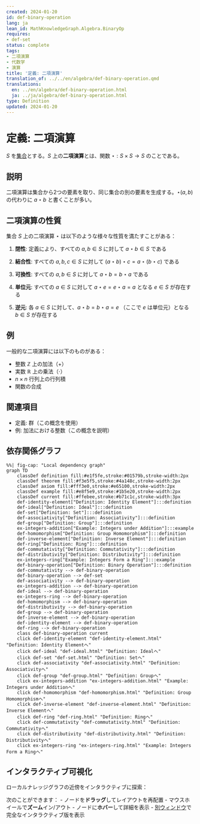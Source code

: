```yaml
---
created: 2024-01-20
id: def-binary-operation
lang: ja
lean_id: MathKnowledgeGraph.Algebra.BinaryOp
requires:
- def-set
status: complete
tags:
- 二項演算
- 代数学
- 演算
title: '定義: 二項演算'
translation_of: ../../en/algebra/def-binary-operation.qmd
translations:
  en: ../en/algebra/def-binary-operation.html
  ja: ../ja/algebra/def-binary-operation.html
type: Definition
updated: 2024-01-20
---
```


# 定義: 二項演算 {#def-binary-operation}

$S$ を[集合](../logic-set-theory/def-set.qmd)とする。$S$ 上の**二項演算**とは、関数 $\star: S \times S \to S$ のことである。

## 説明

二項演算は集合から2つの要素を取り、同じ集合の別の要素を生成する。$\star(a, b)$ の代わりに $a \star b$ と書くことが多い。

## 二項演算の性質

集合 $S$ 上の二項演算 $\star$ は以下のような様々な性質を満たすことがある：

1. **閉性**: 定義により、すべての $a, b \in S$ に対して $a \star b \in S$ である

2. **結合性**: すべての $a, b, c \in S$ に対して $(a \star b) \star c = a \star (b \star c)$ である

3. **可換性**: すべての $a, b \in S$ に対して $a \star b = b \star a$ である

4. **単位元**: すべての $a \in S$ に対して $a \star e = e \star a = a$ となる $e \in S$ が存在する

5. **逆元**: 各 $a \in S$ に対して、$a \star b = b \star a = e$ （ここで $e$ は単位元）となる $b \in S$ が存在する

## 例

一般的な二項演算には以下のものがある：

- 整数 $\mathbb{Z}$ 上の加法（$+$）
- 実数 $\mathbb{R}$ 上の乗法（$\cdot$）
- $n \times n$ 行列上の行列積
- 関数の合成

## 関連項目

- 定義: 群（この概念を使用）
- 例: 加法における整数（この概念を説明）

## 依存関係グラフ

```mermaid
%%| fig-cap: "Local dependency graph"
graph TD
    classDef definition fill:#e1f5fe,stroke:#01579b,stroke-width:2px
    classDef theorem fill:#f3e5f5,stroke:#4a148c,stroke-width:2px
    classDef axiom fill:#fff3e0,stroke:#e65100,stroke-width:2px
    classDef example fill:#e8f5e9,stroke:#1b5e20,stroke-width:2px
    classDef current fill:#ffebee,stroke:#b71c1c,stroke-width:3px
    def-identity-element["Definition: Identity Element"]:::definition
    def-ideal["Definition: Ideal"]:::definition
    def-set["Definition: Set"]:::definition
    def-associativity["Definition: Associativity"]:::definition
    def-group["Definition: Group"]:::definition
    ex-integers-addition["Example: Integers under Addition"]:::example
    def-homomorphism["Definition: Group Homomorphism"]:::definition
    def-inverse-element["Definition: Inverse Element"]:::definition
    def-ring["Definition: Ring"]:::definition
    def-commutativity["Definition: Commutativity"]:::definition
    def-distributivity["Definition: Distributivity"]:::definition
    ex-integers-ring["Example: Integers Form a Ring"]:::example
    def-binary-operation["Definition: Binary Operation"]:::definition
    def-commutativity --> def-binary-operation
    def-binary-operation --> def-set
    def-associativity --> def-binary-operation
    ex-integers-addition --> def-binary-operation
    def-ideal --> def-binary-operation
    ex-integers-ring --> def-binary-operation
    def-homomorphism --> def-binary-operation
    def-distributivity --> def-binary-operation
    def-group --> def-binary-operation
    def-inverse-element --> def-binary-operation
    def-identity-element --> def-binary-operation
    def-ring --> def-binary-operation
    class def-binary-operation current
    click def-identity-element "def-identity-element.html" "Definition: Identity Elementへ"
    click def-ideal "def-ideal.html" "Definition: Idealへ"
    click def-set "def-set.html" "Definition: Setへ"
    click def-associativity "def-associativity.html" "Definition: Associativityへ"
    click def-group "def-group.html" "Definition: Groupへ"
    click ex-integers-addition "ex-integers-addition.html" "Example: Integers under Additionへ"
    click def-homomorphism "def-homomorphism.html" "Definition: Group Homomorphismへ"
    click def-inverse-element "def-inverse-element.html" "Definition: Inverse Elementへ"
    click def-ring "def-ring.html" "Definition: Ringへ"
    click def-commutativity "def-commutativity.html" "Definition: Commutativityへ"
    click def-distributivity "def-distributivity.html" "Definition: Distributivityへ"
    click ex-integers-ring "ex-integers-ring.html" "Example: Integers Form a Ringへ"
```

## インタラクティブ可視化

ローカルナレッジグラフの近傍をインタラクティブに探索：

::: {.graph-viz data-id="def-binary-operation" data-width="700" data-height="500"}
:::

次のことができます：
- ノードを**ドラッグ**してレイアウトを再配置
- マウスホイールで**ズーム**イン/アウト
- ノードに**ホバー**して詳細を表示
- [別ウィンドウ](../../output/interactive/def-binary-operation.html){target="_blank"}で完全なインタラクティブ版を表示
